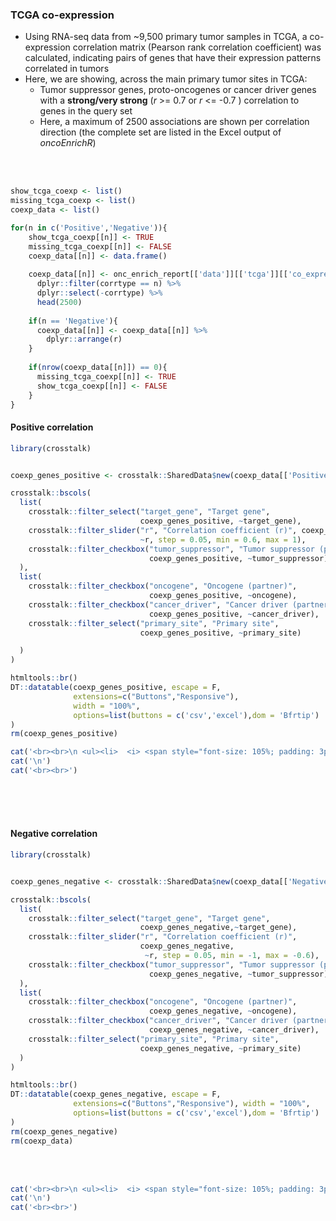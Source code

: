 ### TCGA co-expression {.tabset}

* Using RNA-seq data from ~9,500 primary tumor samples in TCGA, a co-expression correlation matrix (Pearson rank correlation coefficient) was calculated, indicating pairs of genes that have their expression patterns correlated in tumors
* Here, we are showing, across the main primary tumor sites in TCGA:
  - Tumor suppressor genes, proto-oncogenes or cancer driver genes with a **strong/very strong** (_r_ >= 0.7 or _r_ <= -0.7 ) correlation to genes in the query set
  - Here, a maximum of 2500 associations are shown per correlation direction (the
complete set are listed in the Excel output of *oncoEnrichR*)


<br><br>

```r

show_tcga_coexp <- list()
missing_tcga_coexp <- list()
coexp_data <- list()

for(n in c('Positive','Negative')){
    show_tcga_coexp[[n]] <- TRUE
    missing_tcga_coexp[[n]] <- FALSE
    coexp_data[[n]] <- data.frame()
  
    coexp_data[[n]] <- onc_enrich_report[['data']][['tcga']][['co_expression']] %>% 
      dplyr::filter(corrtype == n) %>%
      dplyr::select(-corrtype) %>%
      head(2500)
    
    if(n == 'Negative'){
      coexp_data[[n]] <- coexp_data[[n]] %>%
        dplyr::arrange(r)
    }
  
    if(nrow(coexp_data[[n]]) == 0){
      missing_tcga_coexp[[n]] <- TRUE
      show_tcga_coexp[[n]] <- FALSE
    }
}

```


#### Positive correlation

```r
library(crosstalk)


coexp_genes_positive <- crosstalk::SharedData$new(coexp_data[['Positive']])

crosstalk::bscols(
  list(
    crosstalk::filter_select("target_gene", "Target gene", 
                             coexp_genes_positive, ~target_gene),
    crosstalk::filter_slider("r", "Correlation coefficient (r)", coexp_genes_positive, 
                             ~r, step = 0.05, min = 0.6, max = 1),
    crosstalk::filter_checkbox("tumor_suppressor", "Tumor suppressor (partner)", 
                               coexp_genes_positive, ~tumor_suppressor)
  ),
  list(
    crosstalk::filter_checkbox("oncogene", "Oncogene (partner)", 
                               coexp_genes_positive, ~oncogene),
    crosstalk::filter_checkbox("cancer_driver", "Cancer driver (partner)", 
                               coexp_genes_positive, ~cancer_driver),
    crosstalk::filter_select("primary_site", "Primary site", 
                             coexp_genes_positive, ~primary_site)

  )
)

htmltools::br()
DT::datatable(coexp_genes_positive, escape = F, 
              extensions=c("Buttons","Responsive"), 
              width = "100%",
              options=list(buttons = c('csv','excel'),dom = 'Bfrtip')
)
rm(coexp_genes_positive)


```


```r

cat('<br><br>\n <ul><li>  <i> <span style="font-size: 105%; padding: 3px; background-color:#989898; color:white">&nbsp;&nbsp;No genes in the query set with strong positive correlations to tumor suppressors, oncogenes or cancer drivers.&nbsp;&nbsp; </span></i></li></ul>',sep='\n')
cat('\n')
cat('<br><br>')

```

<br><br><br>


#### Negative correlation

```r
library(crosstalk)


coexp_genes_negative <- crosstalk::SharedData$new(coexp_data[['Negative']])

crosstalk::bscols(
  list(
    crosstalk::filter_select("target_gene", "Target gene", 
                             coexp_genes_negative,~target_gene),
    crosstalk::filter_slider("r", "Correlation coefficient (r)", 
                             coexp_genes_negative, 
                              ~r, step = 0.05, min = -1, max = -0.6),
    crosstalk::filter_checkbox("tumor_suppressor", "Tumor suppressor (partner)", 
                               coexp_genes_negative, ~tumor_suppressor)
  ),
  list(
    crosstalk::filter_checkbox("oncogene", "Oncogene (partner)", 
                               coexp_genes_negative, ~oncogene),
    crosstalk::filter_checkbox("cancer_driver", "Cancer driver (partner)", 
                               coexp_genes_negative, ~cancer_driver),
    crosstalk::filter_select("primary_site", "Primary site", 
                             coexp_genes_negative, ~primary_site)
  )
)

htmltools::br()
DT::datatable(coexp_genes_negative, escape = F, 
              extensions=c("Buttons","Responsive"), width = "100%",
              options=list(buttons = c('csv','excel'),dom = 'Bfrtip')
)
rm(coexp_genes_negative)
rm(coexp_data)


```
<br><br>

```r
cat('<br><br>\n <ul><li>  <i> <span style="font-size: 105%; padding: 3px; background-color:#989898; color:white">&nbsp;&nbsp;No genes in the query set with strong negative correlations to tumor suppressors, oncogenes or cancer drivers.&nbsp;&nbsp; </span></i></li></ul>',sep='\n')
cat('\n')
cat('<br><br>')
```

<br><br><br>
